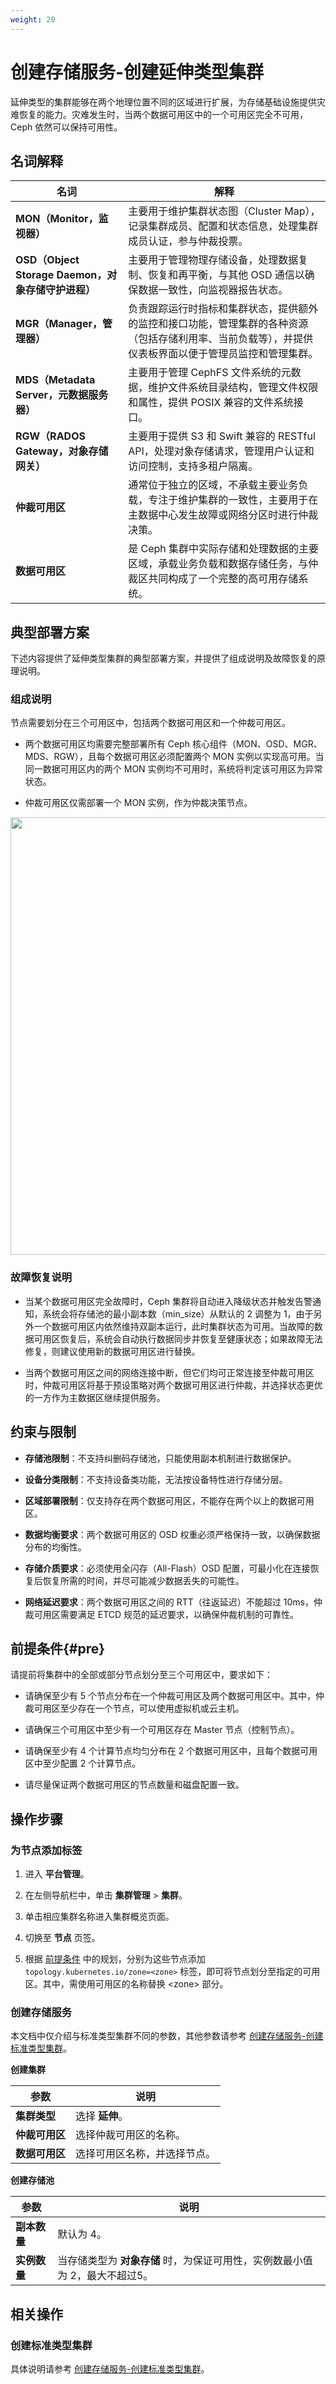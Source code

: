 ```yaml
---
weight: 20
---
```



# 创建存储服务-创建延伸类型集群


延伸类型的集群能够在两个地理位置不同的区域进行扩展，为存储基础设施提供灾难恢复的能力。灾难发生时，当两个数据可用区中的一个可用区完全不可用，Ceph 依然可以保持可用性。


## 名词解释

|名词|解释|
|---|---|
|**MON（Monitor，监视器）**|主要用于维护集群状态图（Cluster Map），记录集群成员、配置和状态信息，处理集群成员认证，参与仲裁投票。|
|**OSD（Object Storage Daemon，对象存储守护进程）**|主要用于管理物理存储设备，处理数据复制、恢复和再平衡，与其他 OSD 通信以确保数据一致性，向监视器报告状态。|
|**MGR（Manager，管理器）**|负责跟踪运行时指标和集群状态，提供额外的监控和接口功能，管理集群的各种资源（包括存储利用率、当前负载等），并提供仪表板界面以便于管理员监控和管理集群。|
|**MDS（Metadata Server，元数据服务器）**|主要用于管理 CephFS 文件系统的元数据，维护文件系统目录结构，管理文件权限和属性，提供 POSIX 兼容的文件系统接口。|
| **RGW（RADOS Gateway，对象存储网关）**|主要用于提供 S3 和 Swift 兼容的 RESTful API，处理对象存储请求，管理用户认证和访问控制，支持多租户隔离。|
|**仲裁可用区**|通常位于独立的区域，不承载主要业务负载，专注于维护集群的一致性，主要用于在主数据中心发生故障或网络分区时进行仲裁决策。|
|**数据可用区**|是 Ceph 集群中实际存储和处理数据的主要区域，承载业务负载和数据存储任务，与仲裁区共同构成了一个完整的高可用存储系统。|

## 典型部署方案

下述内容提供了延伸类型集群的典型部署方案，并提供了组成说明及故障恢复的原理说明。

### 组成说明

节点需要划分在三个可用区中，包括两个数据可用区和一个仲裁可用区。

* 两个数据可用区均需要完整部署所有 Ceph 核心组件（MON、OSD、MGR、MDS、RGW），且每个数据可用区必须配置两个 MON 实例以实现高可用。当同一数据可用区内的两个 MON 实例均不可用时，系统将判定该可用区为异常状态。

* 仲裁可用区仅需部署一个 MON 实例，作为仲裁决策节点。

<img src="../assets/stretchcluster1.png" width = "700"/>

### 故障恢复说明

* 当某个数据可用区完全故障时，Ceph 集群将自动进入降级状态并触发告警通知，系统会将存储池的最小副本数（min_size）从默认的 2 调整为 1，由于另外一个数据可用区内依然维持双副本运行，此时集群状态为可用。当故障的数据可用区恢复后，系统会自动执行数据同步并恢复至健康状态；如果故障无法修复，则建议使用新的数据可用区进行替换。

* 当两个数据可用区之间的网络连接中断，但它们均可正常连接至仲裁可用区时，仲裁可用区将基于预设策略对两个数据可用区进行仲裁，并选择状态更优的一方作为主数据区继续提供服务。



## 约束与限制

* **存储池限制**：不支持纠删码存储池，只能使用副本机制进行数据保护。

* **设备分类限制**：不支持设备类功能，无法按设备特性进行存储分层。

* **区域部署限制**：仅支持存在两个数据可用区，不能存在两个以上的数据可用区。

* **数据均衡要求**：两个数据可用区的 OSD 权重必须严格保持一致，以确保数据分布的均衡性。

* **存储介质要求**：必须使用全闪存（All-Flash）OSD 配置，可最小化在连接恢复后恢复所需的时间，并尽可能减少数据丢失的可能性。

* **网络延迟要求**：两个数据可用区之间的 RTT（往返延迟）不能超过 10ms，仲裁可用区需要满足 ETCD 规范的延迟要求，以确保仲裁机制的可靠性。


## 前提条件\{#pre}

请提前将集群中的全部或部分节点划分至三个可用区中，要求如下：

* 请确保至少有 5 个节点分布在一个仲裁可用区及两个数据可用区中。其中，仲裁可用区至少存在一个节点，可以使用虚拟机或云主机。

* 请确保三个可用区中至少有一个可用区存在 Master 节点（控制节点）。

* 请确保至少有 4 个计算节点均匀分布在 2 个数据可用区中，且每个数据可用区中至少配置 2 个计算节点。
* 请尽量保证两个数据可用区的节点数量和磁盘配置一致。


## 操作步骤

### 为节点添加标签

1. 进入 **平台管理**。

1. 在左侧导航栏中，单击 **集群管理** > **集群**。

2. 单击相应集群名称进入集群概览页面。

3. 切换至 **节点** 页签。
4. 根据 [前提条件](#pre) 中的规划，分别为这些节点添加 `topology.kubernetes.io/zone=<zone>` 标签，即可将节点划分至指定的可用区。其中，需使用可用区的名称替换 \<zone> 部分。

### 创建存储服务

本文档中仅介绍与标准类型集群不同的参数，其他参数请参考 [创建存储服务-创建标准类型集群](./create_service_stand.mdx)。

**创建集群**

|参数|说明|
|---|---|
|**集群类型**|选择 **延伸**。|
|**仲裁可用区**|选择仲裁可用区的名称。|
|**数据可用区**|选择可用区名称，并选择节点。|

**创建存储池**

|参数|说明|
|---|---|
|**副本数量**|默认为 4。|
|**实例数量**|当存储类型为 **对象存储** 时，为保证可用性，实例数最小值为 2，最大不超过5。|


## 相关操作

### 创建标准类型集群

具体说明请参考 [创建存储服务-创建标准类型集群](./create_service_stand.mdx)。
